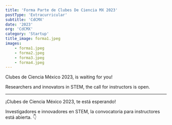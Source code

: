 ```yaml
---
title: 'Forma Parte de Clubes De Ciencia MX 2023' 
postType: 'Extracurricular'
subtitle: 'CdCMX'
date: '2023'
org: 'CdCMX'
category: 'Startup' 
title_image: forma1.jpeg
images: 
    - forma1.jpeg
    - forma2.jpeg
    - forma3.jpeg
    - forma4.jpeg
---
```


Clubes de Ciencia México 2023, is waiting for you!

Researchers and innovators in STEM, the call for instructors is open.
_________________________________________________________________________

¡Clubes de Ciencia México 2023, te está esperando!

Investigadores e innovadores en STEM, la convocatoria para instructores está abierta. 👇